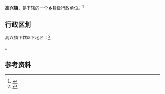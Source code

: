 {{中国乡级行政区|37/11/03/103/000}}

'''高兴镇'''，是{{PRC admin/fullname|37/11/03/103/000|3}}下辖的一个[[乡镇|乡镇]]级行政单位。<ref>{{PRC admin/ref sgc|{{PRC admin/parent|37/11/03/103/000}}}}</ref>

== 行政区划 ==

高兴镇下辖以下地区：<ref>{{PRC admin/ref sgc|37/11/03/103/000}}</ref>

{{PRC admin/children|37/11/03/103/000}}。

== 参考资料 ==

{{reflist}}

{{行政区划小作品}}
{{PRC admin/navcat|37/11/03/103/000}}
